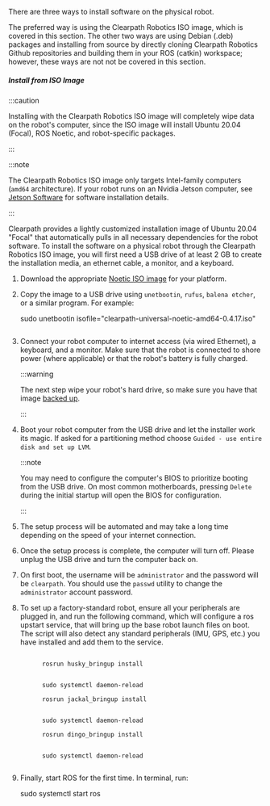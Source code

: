 
There are three ways to install software on the physical robot.

The preferred way is using the Clearpath Robotics ISO image, which is covered in this section.
The other two ways are using Debian (.deb) packages and installing from source by directly
cloning Clearpath Robotics Github repositories and building them in your ROS (catkin) workspace;
however, these ways are not not be covered in this section.

##### Install from ISO Image

:::caution

Installing with the Clearpath Robotics ISO image will completely wipe data on the robot's computer,
since the ISO image will install Ubuntu 20.04 (Focal), ROS Noetic, and robot-specific packages.

:::

:::note

The Clearpath Robotics ISO image only targets Intel-family computers (`amd64` architecture).
If your robot runs on an Nvidia Jetson computer, see
[Jetson Software](/docs/computers/jetson/jetson_software) for software installation details.

:::

Clearpath provides a lightly customized installation image of Ubuntu 20.04 "Focal" that automatically
pulls in all necessary dependencies for the robot software. To install the software on a
physical robot through the Clearpath Robotics ISO image, you will first need a USB drive of at least
2 GB to create the installation media, an ethernet cable, a monitor, and a keyboard.

1. Download the appropriate [Noetic ISO image](https://packages.clearpathrobotics.com/stable/images/latest/noetic-focal/)
   for your platform.

2. Copy the image to a USB drive using `unetbootin`, `rufus`, `balena etcher`, or a similar program. For example:

   
   sudo unetbootin isofile="clearpath-universal-noetic-amd64-0.4.17.iso"
   ```

3. Connect your robot computer to internet access (via wired Ethernet), a keyboard, and a monitor. Make sure that the
   robot is connected to shore power (where applicable) or that the robot's battery is fully charged.

   :::warning

   The next step wipe your robot's hard drive, so make sure you have that image
   [backed up](#performing-a-backup).

   :::

4. Boot your robot computer from the USB drive and let the installer work its magic. If asked for a partitioning method
   choose `Guided - use entire disk and set up LVM`.

   :::note

   You may need to configure the computer's BIOS to prioritize booting from the USB drive. On most common
   motherboards, pressing `Delete` during the initial startup will open the BIOS for configuration.

   :::
   
5. The setup process will be automated and may take a long time depending on the speed of your internet connection.
6. Once the setup process is complete, the computer will turn off. Please unplug the USB drive and turn the computer back on.
7. On first boot, the username will be `administrator` and the password will be `clearpath`. You should use the
   `passwd` utility to change the `administrator` account password.
8. To set up a factory-standard robot, ensure all your peripherals are plugged in, and run the following command,
   which will configure a ros upstart service, that will bring up the base robot launch files on boot.
   The script will also detect any standard peripherals (IMU, GPS, etc.) you have installed and add them to
   the service.

   <Tabs groupId="ros_versions">
     <TabItem
       value="husky"
       label="Husky"
       default
     >
       <code>
         rosrun husky_bringup install
         <br />
         sudo systemctl daemon-reload
       </code>
     </TabItem>
     <TabItem
       value="jackal"
       label="Jackal"
     >
       <code>
         rosrun jackal_bringup install
         <br />
         sudo systemctl daemon-reload
       </code>
     </TabItem>
     <TabItem
       value="dingo"
       label="Dingo"
     >
       <code>
         rosrun dingo_bringup install
         <br />
         sudo systemctl daemon-reload
       </code>
     </TabItem>
   </Tabs>

9. Finally, start ROS for the first time. In terminal, run:

   
   sudo systemctl start ros
   ```

<!-- The ros-noetic-*-robot packages don't seem to exist, so commenting out this section for now.

##### Installing from Debian Packages

If you are installing software on a physical robot through Debian packages, you will first
need to ensure that the robot's computer is running Ubuntu 20.04 (Focal) and ROS Noetic.

1. Before you can install the Dingo packages, you need to configure Ubuntu's APT package
    manager to add Clearpath's package server.

    1. Install the authentication key for the packages.clearpathrobotics.com repository. In terminal, run:

        
        wget https://packages.clearpathrobotics.com/public.key -O - | sudo apt-key add -
        ```

    2. Add the debian sources for the repository. In terminal, run:

       
       sudo sh -c 'echo "deb https://packages.clearpathrobotics.com/stable/ubuntu $(lsb_release -cs) main" > /etc/apt/sources.list.d/clearpath-latest.list'
       ```

    3. Update your computer's package cache. In terminal, run:

        
        sudo apt-get update
        ```

  2. After the robot's computer is configured to use Clearpath's debian package repository,
     you can install the robot-specific packages.

      1. On a physical robot, you should only need the robot packages. In terminal, run:

          <Tabs groupId="ros_versions">
            <TabItem
              value="husky"
              label="Husky"
              default
            >
              <code>sudo apt-get install ros-noetic-husky-robot</code>
            </TabItem>
            <TabItem
              value="dingo"
              label="Dingo"
            >
              <code>sudo apt-get install ros-noetic-dingo-robot</code>
            </TabItem>
          </Tabs>

      2. Install the `robot_upstart` job and configure the bringup service so that ROS will launch each time the robot starts. In terminal, run:

          <Tabs groupId="ros_versions">
            <TabItem
              value="husky"
              label="Husky"
              default
            >
              <code>rosrun husky_bringup install<br />sudo systemctl daemon-reload</code>
            </TabItem>
            <TabItem
              value="dingo"
              label="Dingo"
            >
              <code>rosrun dingo_bringup install<br />sudo systemctl daemon-reload</code>
            </TabItem>
          </Tabs>

      3. Finally, start ROS for the first time. In terminal, run:

            
            sudo systemctl start ros
            ```
-->
